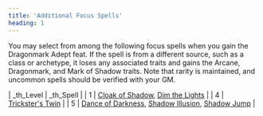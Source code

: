 ```yaml
---
title: 'Additional Focus Spells'
heading: 1
---
```


You may select from among the following focus spells when you gain the Dragonmark Adept feat. If the spell is from a different source, such as a class or archetype, it loses any associated traits and gains the Arcane, Dragonmark, and Mark of Shadow traits. Note that rarity is maintained, and uncommon spells should be verified with your GM.

| \_th_Level | \_th_Spell |
| 1 | [Cloak of Shadow](https://2e.aonprd.com/Spells.aspx?ID=407), [Dim the Lights](https://2e.aonprd.com/Spells.aspx?ID=781) |
| 4 | [Trickster's Twin](https://2e.aonprd.com/Spells.aspx?ID=463) |
| 5 | [Dance of Darkness](https://2e.aonprd.com/Spells.aspx?ID=662), [Shadow Illusion](https://2e.aonprd.com/Spells.aspx?ID=663), [Shadow Jump](https://2e.aonprd.com/Spells.aspx?ID=664) |
